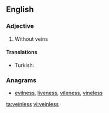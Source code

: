 ==English==

===Adjective===
{{en-adj}}

# Without veins

====Translations====
{{trans-top}}
* Turkish: {{t+|tr|damarsız}}
{{trans-mid}}
{{trans-bottom}}

===Anagrams===
* [[evilness#English|evilness]], [[liveness#English|liveness]], [[vileness#English|vileness]], [[vineless#English|vineless]]

[[ta:veinless]]
[[vi:veinless]]